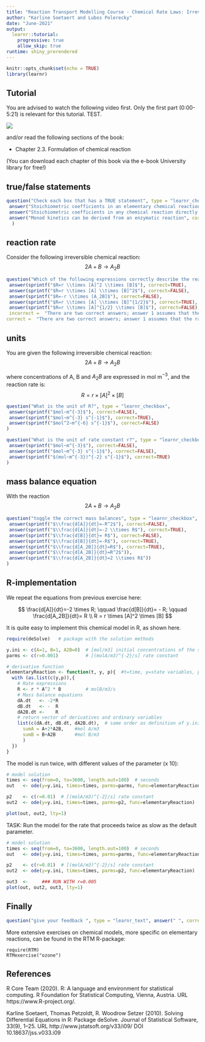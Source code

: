 ```yaml
---
title: "Reaction Transport Modelling Course - Chemical Rate Laws: Irreversible Reactions"
author: "Karline Soetaert and Lubos Polerecky"
date: "June-2021"
output: 
  learnr::tutorial:
    progressive: true
    allow_skip: true
runtime: shiny_prerendered
---
```


```r
knitr::opts_chunk$set(echo = TRUE)
library(learnr)
```

## Tutorial

You are advised to watch the following video first. Only the first part (0:00-5:21) is relevant for this tutorial. TEST.

![](https://www.youtube.com/watch?v=loHVpLNQBZE&list=PLx8PHcDdmF-uD1Pr07TU9SzlhlGpfrxqn&index=5)

and/or read the following sections of the book:

* Chapter 2.3. Formulation of chemical reaction

(You can download each chapter of this book via the e-book University library for free!)

## true/false statements

```r
question("Check each box that has a TRUE statement", type = "learnr_checkbox",
 answer("Stoichiometric coefficients in an elementary chemical reaction directly determine the exponents in the expression for the reaction rate", correct=TRUE),
 answer("Stoichiometric coefficients in any chemical reaction directly determine the exponents in the expression for the reaction rate", correct=FALSE),
 answer("Monod kinetics can be derived from an enzymatic reaction", correct=TRUE) 
  )
```

## reaction rate

Consider the following irreversible chemical reaction:
$$
2A + B \rightarrow A_2B
$$

```r
question("Which of the following expressions correctly describe the reaction rate", type = "learnr_checkbox",
 answer(sprintf("$R=r \\times [A]^2 \\times [B]$"), correct=TRUE),
 answer(sprintf("$R=r \\times [A] \\times [B]^2$"), correct=FALSE),
 answer(sprintf("$R=-r \\times [A_2B]$"), correct=FALSE),
 answer(sprintf("$R=r \\times [A] \\times [B]^{1/2}$"), correct=TRUE),
 answer(sprintf("$R=r \\times [A]^{1/2} \\times [B]$"), correct=FALSE),
 incorrect =  "There are two correct answers; answer 1 assumes that the rate R is expressed in mole of B per time; answer 4 assumes that R is expressed in mole of A per time - it is simplest to express the rate in terms of mole of B",  
correct =  "There are two correct answers; answer 1 assumes that the rate R is expressed in mole of B per time; answer 4 assumes that R is expressed in mole of A per time - it is simplest to express the rate in terms of mole of B")
```

## units

You are given the following irreversible chemical reaction:
$$
2A + B \rightarrow A_2B
$$

where concentrations of A, B and $A_2B$ are expressed in mol m$^{-3}$, and the reaction rate is: 
$$
R=r \times [A]^2 \times [B]
$$

```r
question("What is the unit of R?", type = "learnr_checkbox",
 answer(sprintf("$mol~m^{-3}$"), correct=FALSE),
 answer(sprintf("$mol~m^{-3} s^{-1}$"), correct=TRUE),
 answer(sprintf("$mol^2~m^{-6} s^{-1}$"), correct=FALSE)
)
```


```r
question("What is the unit of rate constant r?", type = "learnr_checkbox",
 answer(sprintf("$mol~m^{-3}$"), correct=FALSE),
 answer(sprintf("$mol~m^{-3} s^{-1}$"), correct=FALSE),
 answer(sprintf("$(mol~m^{-3})^{-2} s^{-1}$"), correct=TRUE)
)
```

## mass balance equation

With the reaction
$$
2A + B \rightarrow A_2B
$$

```r
question("toggle the correct mass balances", type = "learnr_checkbox",
 answer(sprintf("$\\frac{d[A]}{dt}=-R^2$"), correct=FALSE),
 answer(sprintf("$\\frac{d[A]}{dt}=-2 \\times R$"), correct=TRUE),
 answer(sprintf("$\\frac{d[B]}{dt}= R$"), correct=FALSE),
 answer(sprintf("$\\frac{d[B]}{dt}=-R$"), correct=TRUE),
 answer(sprintf("$\\frac{d[A_2B]}{dt}=R$"), correct=TRUE),
 answer(sprintf("$\\frac{d[A_2B]}{dt}=R^2$")),
 answer(sprintf("$\\frac{d[A_2B]}{dt}=2 \\times R$"))
)
```

## R-implementation

We repeat the equations from previous exercise here:

$$
\frac{d[A]}{dt}=-2 \times R; \qquad
\frac{d[B]}{dt}= - R; \qquad
\frac{d[A_2B]}{dt}= R \\
R = r \times [A]^2 \times [B]
$$

It is quite easy to implement this chemical model in R, as shown here.

```r
require(deSolve)   # package with the solution methods

y.ini <- c(A=1, B=1, A2B=0)  # [mol/m3] initial concentrations of the state variables
parms <- c(r=0.001)          # [(molA/m3)^{-2}/s] rate constant

# derivative function
elementaryReaction <- function(t, y, p){  #t=time, y=state variables, p=parameters
  with (as.list(c(y,p)),{
    # Rate expressions
    R <- r * A^2 * B         # molB/m3/s
    # Mass balance equations
    dA.dt   <- -2*R
    dB.dt   <- -  R
    dA2B.dt <-    R
    # return vector of derivatives and ordinary variables
    list(c(dA.dt, dB.dt, dA2B.dt),  # same order as definition of y.ini
      sumA = A+2*A2B,    #mol A/m3
      sumB = B+A2B       #mol B/m3
      )
  })
}
```

The model is run twice, with different values of the parameter (x 10):
```r
# model solution
times <- seq(from=0, to=3600, length.out=100)  # seconds
out   <- ode(y=y.ini, times=times, parms=parms, func=elementaryReaction)

p2    <- c(r=0.01)  # [(molA/m3)^{-2}/s] rate constant 
out2  <- ode(y=y.ini, times=times, parms=p2, func=elementaryReaction)

plot(out, out2, lty=1)
```

TASK: Run the model for the rate that proceeds twice as slow as the default parameter. 


```r
# model solution
times <- seq(from=0, to=3600, length.out=100)  # seconds
out   <- ode(y=y.ini, times=times, parms=parms, func=elementaryReaction)

p2    <- c(r=0.01)  # [(molA/m3)^{-2}/s] rate constant 
out2  <- ode(y=y.ini, times=times, parms=p2, func=elementaryReaction)

out3  <-     ### RUN WITH r=0.005
plot(out, out2, out3, lty=1)
```

## Finally

```r
question("give your feedback ", type = "learnr_text", answer(" ", correct=TRUE), correct="thank you", incorrect = "thank you")
```

More extensive exercises on chemical models, more specific on elementary reactions, can be found in the RTM R-package:

```
require(RTM)
RTMexercise("ozone")
```
## References

R Core Team (2020). R: A language and environment for statistical computing. R
  Foundation for Statistical Computing, Vienna, Austria. URL
  https://www.R-project.org/.

Karline Soetaert, Thomas Petzoldt, R. Woodrow Setzer (2010). Solving Differential
  Equations in R: Package deSolve. Journal of Statistical Software, 33(9), 1--25.
  URL http://www.jstatsoft.org/v33/i09/ DOI 10.18637/jss.v033.i09
  